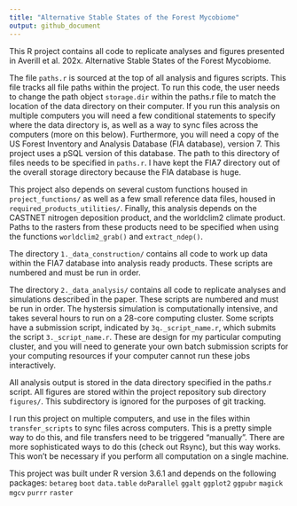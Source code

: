 ```yaml
---
title: "Alternative Stable States of the Forest Mycobiome"
output: github_document
---
```

This R project contains all code to replicate analyses and figures presented in Averill et al. 202x. Alternative Stable States of the Forest Mycobiome.

The file `paths.r` is sourced at the top of all analysis and figures scripts. This file tracks all file paths within the project. To run this code, the user needs to change the path object `storage.dir` within the paths.r file to match the location of the data directory on their computer. If you run this analysis on multiple computers you will need a few conditional statements to specify where the data directory is, as well as a way to sync files across the computers (more on this below). Furthermore, you will need a copy of the US Forest Inventory and Analysis Database (FIA database), version 7. This project uses a pSQL version of this database. The path to this directory of files needs to be specified in `paths.r`. I have kept the FIA7 directory out of the overall storage directory because the FIA database is huge.

This project also depends on several custom functions housed in `project_functions/` as well as a few small reference data files, housed in `required_products_utilities/`. Finally, this analysis depends on the CASTNET nitrogen deposition product, and the worldclim2 climate product. Paths to the rasters from these products need to be specified when using the functions `worldclim2_grab()` and `extract_ndep()`.

The directory `1._data_construction/` contains all code to work up data within the FIA7 database into analysis ready products. These scripts are numbered and must be run in order.

The directory `2._data_analysis/` contains all code to replicate analyses and simulations described in the paper. These scripts are numbered and must be run in order. The hystersis simulation is computationally intensive, and takes several hours to run on a 28-core computing cluster. Some scripts have a submission script, indicated by `3q._script_name.r`, which submits the script `3._script_name.r`. These are design for my particular computing cluster, and you will need to generate your own batch submission scripts for your computing resources if your computer cannot run these jobs interactively.

All analysis output is stored in the data directory specified in the paths.r script. All figures are stored within the project repository sub directory `figures/`. This subdirectory is ignored for the purposes of git tracking.

I run this project on multiple computers, and use in the files within `transfer_scripts` to sync files across computers. This is a pretty simple way to do this, and file transfers need to be triggered "manually". There are more sophisticated ways to do this (check out Rsync), but this way works. This won't be necessary if you perform all computation on a single machine.

This project was built under R version 3.6.1 and depends on the following packages:
`betareg`
`boot`
`data.table`
`doParallel`
`ggalt`
`ggplot2`
`ggpubr`
`magick`
`mgcv`
`purrr`
`raster`
